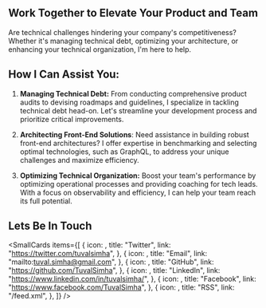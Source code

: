 
<HireMe />

## Work Together to Elevate Your Product and Team

Are technical challenges hindering your company's competitiveness? Whether it's managing technical debt, optimizing your architecture, or enhancing your technical organization, I'm here to help.

## How I Can Assist You:

1. **Managing Technical Debt:** From conducting comprehensive product audits to devising roadmaps and guidelines, I specialize in tackling technical debt head-on. Let's streamline your development process and prioritize critical improvements.

2. **Architecting Front-End Solutions**: Need assistance in building robust front-end architectures? I offer expertise in benchmarking and selecting optimal technologies, such as GraphQL, to address your unique challenges and maximize efficiency.

3. **Optimizing Technical Organization:** Boost your team's performance by optimizing operational processes and providing coaching for tech leads. With a focus on observability and efficiency, I can help your team reach its full potential.

## Lets Be In Touch

<SmallCards
  items={[
    {
      icon: <FaTwitter />,
      title: "Twitter",
      link: "https://twitter.com/tuvalsimha",
    },
    {
      icon: <SiGmail />,
      title: "Email",
      link: "mailto:tuval.simha@gmail.com",
    },
    {
      icon: <FaGithub />,
      title: "GitHub",
      link: "https://github.com/TuvalSimha",
    },
    {
      icon: <FaLinkedin />,
      title: "LinkedIn",
      link: "https://www.linkedin.com/in/tuvalsimha/",
    },
    {
      icon: <FaFacebook />,
      title: "Facebook",
      link: "https://www.facebook.com/TuvalSimha",
    },
    {
      icon: <FaRss />,
      title: "RSS",
      link: "/feed.xml",
    },
  ]}
/>
